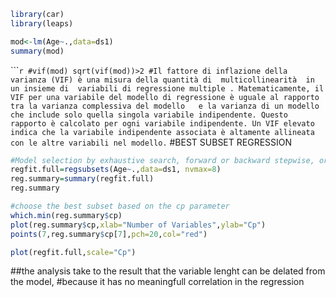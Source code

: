 ```{r}
library(car)
library(leaps)
```

```{r}
mod<-lm(Age~.,data=ds1)
summary(mod)
```

``````{r}
#vif(mod)
sqrt(vif(mod))>2
#Il fattore di inflazione della varianza (VIF) è una misura della quantità di  multicollinearità  in un insieme di  variabili di regressione multiple . Matematicamente, il VIF per una variabile del modello di regressione è uguale al rapporto tra la varianza complessiva del modello   e la varianza di un modello che include solo quella singola variabile indipendente. Questo rapporto è calcolato per ogni variabile indipendente. Un VIF elevato indica che la variabile indipendente associata è altamente allineata con le altre variabili nel modello.
```
#BEST SUBSET REGRESSION

```{r}
#Model selection by exhaustive search, forward or backward stepwise, or sequential replacement
regfit.full=regsubsets(Age~.,data=ds1, nvmax=8)
reg.summary=summary(regfit.full)
reg.summary

```

```{r}
#choose the best subset based on the cp parameter  
which.min(reg.summary$cp)
plot(reg.summary$cp,xlab="Number of Variables",ylab="Cp")
points(7,reg.summary$cp[7],pch=20,col="red")

plot(regfit.full,scale="Cp")
```
##the analysis take to the result that the variable lenght can be delated from the model, 
#because it has no meaningfull correlation in the regression
